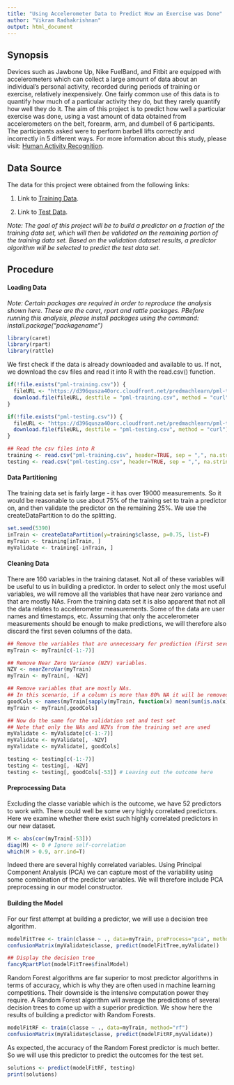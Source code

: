 ```yaml
---
title: "Using Accelerometer Data to Predict How an Exercise was Done"
author: "Vikram Radhakrishnan"
output: html_document
---
```


## Synopsis
Devices such as Jawbone Up, Nike FuelBand, and Fitbit are equipped with accelerometers which can collect a large amount of data about an individual's personal activity, recorded during periods of training or exercise, relatively inexpensively. One fairly common use of this data is to quantify how much of a particular activity they do, but they rarely quantify how well they do it. The aim of this project is to predict how well a particular exercise was done, using a vast amount of data obtained from accelerometers on the belt, forearm, arm, and dumbell of 6 participants. The participants asked were to perform barbell lifts correctly and incorrectly in 5 different ways. For more information about this study, please visit: [Human Activity Recognition](http://groupware.les.inf.puc-rio.br/har).

## Data Source
The data for this project were obtained from the following links:

1. Link to [Training Data](https://d396qusza40orc.cloudfront.net/predmachlearn/pml-training.csv).

2. Link to [Test Data](https://d396qusza40orc.cloudfront.net/predmachlearn/pml-testing.csv).

*Note: The goal of this project will be to build a predictor on a fraction of the training data set, which will then be validated on the remaining portion of the training data set. Based on the validation dataset results, a predictor algorithm will be selected to predict the test data set.*

## Procedure

#### Loading Data
*Note: Certain packages are required in order to reproduce the analysis shown here. These are the caret, rpart and rattle packages. PBefore running this analysis, please install packages using the command: install.package("packagename")*

```r
library(caret)
library(rpart)
library(rattle)
```

We first check if the data is already downloaded and available to us. If not, we download the csv files and read it into R with the read.csv() function.
```r
if(!file.exists("pml-training.csv")) {
  fileURL <- "https://d396qusza40orc.cloudfront.net/predmachlearn/pml-training.csv"
  download.file(fileURL, destfile = "pml-training.csv", method = "curl")
}

if(!file.exists("pml-testing.csv")) {
  fileURL <- "https://d396qusza40orc.cloudfront.net/predmachlearn/pml-testing.csv"
  download.file(fileURL, destfile = "pml-testing.csv", method = "curl")
}

## Read the csv files into R
training <- read.csv("pml-training.csv", header=TRUE, sep = ",", na.strings = c("","NA"), stringsAsFactors = FALSE)
testing <- read.csv("pml-testing.csv", header=TRUE, sep = ",", na.strings = c("","NA"), stringsAsFactors = FALSE)
```

#### Data Partitioning
The training data set is fairly large - it has over 19000 measurements. So it would be reasonable to use about 75% of the training set to train a predictor on, and then validate the predictor on the remaining 25%. We use the createDataPartition to do the splitting.

```r
set.seed(5390)
inTrain <- createDataPartition(y=training$classe, p=0.75, list=F)
myTrain <- training[inTrain, ]
myValidate <- training[-inTrain, ]
```

#### Cleaning Data
There are 160 variables in the training dataset. Not all of these variables will be useful to us in building a predictor. In order to select only the most useful variables, we will remove all the variables that have near zero variance and that are mostly NAs. From the training data set it is also apparent that not all the data relates to accelerometer measurements. Some of the data are user names and timestamps, etc. Assuming that only the accelerometer measurements should be enough to make predictions, we will therefore also discard the first seven columns of the data.

```r
## Remove the variables that are unnecessary for prediction (First seven in this case).
myTrain <- myTrain[c(-1:-7)]

## Remove Near Zero Variance (NZV) variables.
NZV <- nearZeroVar(myTrain)
myTrain <- myTrain[, -NZV]

## Remove variables that are mostly NAs.
## In this scenario, if a column is more than 80% NA it will be removed
goodCols <- names(myTrain[sapply(myTrain, function(x) mean(sum(is.na(x)))) < 0.2])
myTrain <- myTrain[,goodCols]

## Now do the same for the validation set and test set
## Note that only the NAs and NZVs from the training set are used
myValidate <- myValidate[c(-1:-7)]
myValidate <- myValidate[, -NZV]
myValidate <- myValidate[, goodCols]

testing <- testing[c(-1:-7)]
testing <- testing[, -NZV]
testing <- testing[, goodCols[-53]] # Leaving out the outcome here
```


#### Preprocessing Data
Excluding the classe variable which is the outcome, we have 52 predictors to work with. There could well be some very highly correlated predictors. Here we examine whether there exist such highly correlated predictors in our new dataset. 

```r
M <- abs(cor(myTrain[-53]))
diag(M) <- 0 # Ignore self-correlation
which(M > 0.9, arr.ind=T)
```

Indeed there are several highly correlated variables. Using Principal Component Analysis (PCA) we can capture most of the variability using some combination of the predictor variables. We will therefore include PCA preprocessing in our model constructor.

#### Building the Model
For our first attempt at building a predictor, we will use a decision tree algorithm.

```r
modelFitTree <- train(classe ~ ., data=myTrain, preProcess="pca", method="rpart")
confusionMatrix(myValidate$classe, predict(modelFitTree,myValidate))

## Display the decision tree
fancyRpartPlot(modelFitTree$finalModel)
```

Random Forest algorithms are far superior to most predictor algorithms in terms of accuracy, which is why they are often used in machine learning competitions. Their downside is the intensive computation power they require. A Random Forest algorithm will average the predictions of several decision trees to come up with a superior prediction. We show here the results of building a predictor with Random Forests.

```r
modelFitRF <- train(classe ~ ., data=myTrain, method="rf")
confusionMatrix(myValidate$classe, predict(modelFitRF,myValidate))
```

As expected, the accuracy of the Random Forest predictor is much better. So we will use this predictor to predict the outcomes for the test set.

```r
solutions <- predict(modelFitRF, testing)
print(solutions)
```